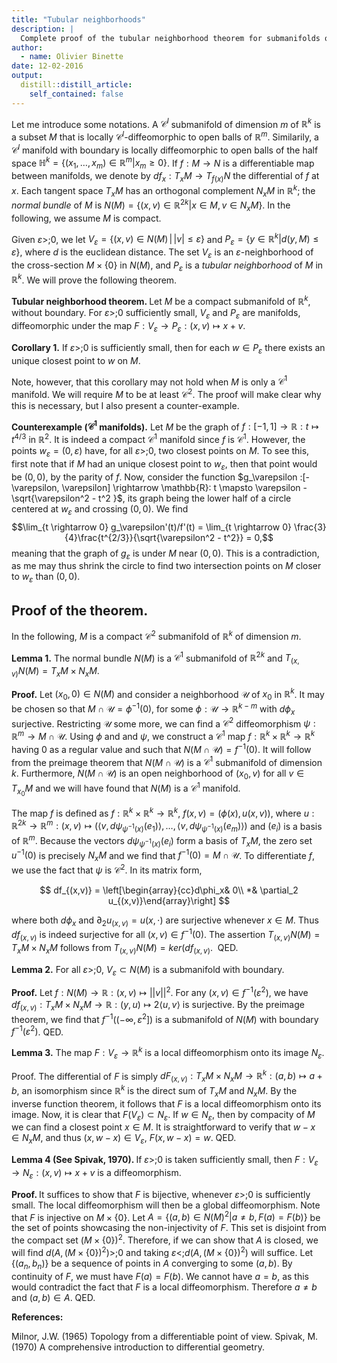 ```yaml
---
title: "Tubular neighborhoods"
description: |
  Complete proof of the tubular neighborhood theorem for submanifolds of euclidean space. I was unable to find an elementary version in the litterature.
author:
  - name: Olivier Binette
date: 12-02-2016
output:
  distill::distill_article:
    self_contained: false
---
```


Let me introduce some notations. A $\mathcal{C}^l$ submanifold of dimension $m$ of $\mathbb{R}^k$ is a subset $M$ that is locally $\mathcal{C}^l$-diffeomorphic to open balls of $\mathbb{R}^m$. Similarily, a $\mathcal{C}^l$ manifold with boundary is locally diffeomorphic to open balls of the half space $\mathbb{H}^k = \{(x_1, \dots, x_m)\in \mathbb{R}^m | x_m \geq 0\}$.
If $f : M \rightarrow N$ is a differentiable map between manifolds, we denote by $df_x: T_x M \rightarrow T_{f(x)} N$ the differential of $f$ at $x$. Each tangent space $T_x M$ has an orthogonal complement $N_x M$ in $\mathbb{R}^k$; the <em>normal bundle </em>of $M$ is $N(M) = \{(x, v) \in \mathbb{R}^{2k} | x \in M,\, v \in N_x M\}$. In the following, we assume $M$ is compact.

Given $\varepsilon \gt; 0$, we let $V_\varepsilon = \{(x, v) \in N(M) \,|\, |v| \le \varepsilon\}$ and $P_\varepsilon = \{y \in \mathbb{R}^k | d(y, M) \le \varepsilon \}$, where $d$ is the euclidean distance. The set $V_\varepsilon$ is an $\varepsilon$-neighborhood of the cross-section $M \times \{0\}$ in $N(M)$, and $P_\varepsilon$ is a <em>tubular neighborhood</em> of $M$ in $\mathbb{R}^k$. We will prove the following theorem.

**Tubular neighborhood theorem. **Let $M$ be a compact submanifold of $\mathbb{R}^k$, without boundary. For $\varepsilon \gt; 0$ sufficiently small, $V_\varepsilon$ and $P_\varepsilon$ are manifolds, diffeomorphic under the map $F : V_\varepsilon \rightarrow P_\varepsilon : (x, v) \mapsto x+v$.

**Corollary 1.** If $\varepsilon \gt; 0$ is sufficiently small, then for each $w \in P_\varepsilon$ there exists an unique closest point to $w$ on $M$.

Note, however, that this corollary may not hold when $M$ is only a $\mathcal{C}^1$ manifold. We will require $M$ to be at least $\mathcal{C}^2$. The proof will make clear why this is necessary, but I also present a counter-example.


**Counterexample ($\mathcal{C}^1$ manifolds).** Let $M$ be the graph of $f: [-1,1] \rightarrow \mathbb{R} : t \mapsto t^{4/3}$ in $\mathbb{R}^2$. It is indeed a compact $\mathcal{C}^1$ manifold since $f$ is $\mathcal{C}^1$. However, the points $w_\varepsilon = (0, \varepsilon)$ have, for all $\varepsilon \gt; 0$, two closest points on $M$. To see this, first note that if $M$ had an unique closest point to $w_\varepsilon$, then that point would be $(0,0)$, by the parity of $f$. Now, consider the function $g_\varepsilon :[-\varepsilon, \varepsilon] \rightarrow \mathbb{R}: t \mapsto \varepsilon - \sqrt{\varepsilon^2 - t^2 }$, its graph being the lower half of a circle centered at $w_\varepsilon$ and crossing $(0,0)$. We find 
$$\lim_{t \rightarrow 0} g_\varepsilon'(t)/f'(t) = \lim_{t \rightarrow 0} \frac{3}{4}\frac{t^{2/3}}{\sqrt{\varepsilon^2 - t^2}} = 0,$$ 
meaning that the graph of $g_\varepsilon$ is under $M$ near $(0,0)$. This is a contradiction, as me may thus shrink the circle to find two intersection points on $M$ closer to $w_\varepsilon$ than $(0,0)$.

## Proof of the theorem.

In the following, $M$ is a compact $\mathcal{C}^2$ submanifold of $\mathbb{R}^k$ of dimension $m$.

**Lemma 1.** The normal bundle $N(M)$ is a $\mathcal{C}^1$ submanifold of $\mathbb{R}^{2k}$ and $T_{(x,v)} N(M) = T_xM \times N_x M$.


**Proof.** Let $(x_0, 0) \in N(M)$ and consider a neighborhood $\mathcal{U}$ of $x_0$ in $\mathbb{R}^k$. It may be chosen so that $M\cap \mathcal{U} = \phi^{-1}(0)$, for some $\phi : \mathcal{U} \rightarrow \mathbb{R}^{k-m}$ with $d\phi_x$ surjective. Restricting $\mathcal{U}$ some more, we can find a $\mathcal{C}^2$ diffeomorphism $\psi : \mathbb{R}^m \rightarrow M\cap \mathcal{U}$. Using $\phi$ and and $\psi$, we construct a $\mathcal{C}^1$ map $f : \mathbb{R}^k \times \mathbb{R}^k \rightarrow \mathbb{R}^k$ having $0$ as a regular value and such that $N(M\cap \mathcal{U}) = f^{-1}(0)$. It will follow from the preimage theorem that $N(M \cap \mathcal{U})$ is a $\mathcal{C}^1$ submanifold of dimension $k$. Furthermore, $N(M \cap \mathcal{U})$ is an open neighborhood of $(x_0, v)$ for all $v \in T_{x_0}M$ and we will have found that $N(M)$ is a $\mathcal{C}^1$ manifold.

The map $f$ is defined as $f: \mathbb{R}^k \times \mathbb{R}^k \rightarrow \mathbb{R}^k$, $f(x, v) = \left(\phi(x), u(x, v)\right)$, where $u : \mathbb{R}^{2k} \rightarrow \mathbb{R}^m : (x,v) \mapsto (\langle v, d\psi_{\psi^{-1}(x)}(e_1) \rangle, \dots, \langle v, d\psi_{\psi^{-1}(x)}(e_m) \rangle)$ and $(e_i)$ is a basis of $\mathbb{R}^m$. Because the vectors $d\psi_{\psi^{-1}(x)}(e_i)$ form a basis of $T_x M$, the zero set $u^{-1}(0)$ is precisely $N_x M$ and we find that $f^{-1}(0) = M \cap \mathcal{U}$. To differentiate $f$, we use the fact that $\psi$ is $\mathcal{C}^2$. In its matrix form,

$$
  df_{(x,v)} = \left[\begin{array}{cc}d\phi_x& 0\\ *& \partial_2 u_{(x,v)}\end{array}\right]
$$

where both $d\phi_x$ and $\partial_2 u_(x,v) = u(x, \cdot)$ are surjective whenever $x \in M$. Thus $df_{(x,v)}$ is indeed surjective for all $(x,v) \in f^{-1}(0)$. The assertion $T_{(x,v)} N(M) = T_xM \times N_x M$ follows from $T_{(x,v)} N(M) = ker(df_{(x,v)}$.&nbsp; QED.

**Lemma 2.** For all $\varepsilon \gt; 0$, $V_\varepsilon \subset N(M)$ is a submanifold with boundary.

**Proof.** Let $f : N(M) \rightarrow \mathbb{R} : (x,v) \mapsto ||v||^2$. For any $(x, v) \in f^{-1}(\varepsilon^2)$, we have $df_{(x,v)}: T_x M \times N_x M \rightarrow \mathbb{R} : (y, u) \mapsto 2\langle u, v \rangle$ is surjective. By the preimage theorem, we find that $f^{-1}((-\infty, \varepsilon^2])$ is a submanifold of $N(M)$ with boundary $f^{-1}(\varepsilon^2)$. QED.

**Lemma 3.** The map $F: V_\varepsilon \rightarrow \mathbb{R}^k$ is a local diffeomorphism onto its image $N_\varepsilon$.

Proof. The differential of $F$ is simply $dF_{(x,v)} : T_xM \times N_xM \rightarrow \mathbb{R}^k : (a, b) \mapsto a+b$, an isomorphism since $\mathbb{R}^k$ is the direct sum of $T_xM$ and $N_xM$. By the inverse function theorem, it follows that $F$ is a local diffeomorphism onto its image.
Now, it is clear that $F(V_\varepsilon) \subset N_\varepsilon$. If $w \in N_\varepsilon$, then by compacity of $M$ we can find a closest point $x \in M$. It is straightforward to verify that $w-x \in N_xM$, and thus $(x, w-x)\in V_\varepsilon$, $F(x, w-x) = w$. QED.

**Lemma 4 (See Spivak, 1970). **If $\varepsilon \gt; 0$ is taken sufficiently small, then $F : V_\varepsilon \rightarrow N_\varepsilon : (x, v) \mapsto x+v$ is a diffeomorphism.

**Proof. **It suffices to show that $F$ is bijective, whenever $\varepsilon \gt; 0$ is sufficiently small. The local diffeomorphism will then be a global diffeomorphism. Note that $F$ is injective on $M\times \{0\}$. Let $A = \{(a, b) \in N(M)^2 | a \not = b,\, F(a) = F(b)\}$ be the set of points showcasing the non-injectivity of $F$. This set is disjoint from the compact set $(M \times \{0\})^2$. Therefore, if we can show that $A$ is closed, we will find $d(A, (M \times \{0\})^2) \gt; 0$ and taking $\varepsilon \lt; d(A, (M \times \{0\})^2)$ will suffice.
Let $\{(a_n, b_n)\}$ be a sequence of points in $A$ converging to some $(a,b)$. By continuity of $F$, we must have $F(a) = F(b)$. We cannot have $a = b$, as this would contradict the fact that $F$ is a local diffeomorphism. Therefore $a \not = b$ and $(a,b) \in A$. QED.

**References:**

Milnor, J.W. (1965) Topology from a differentiable point of view.
Spivak, M. (1970) A comprehensive introduction to differential geometry.
